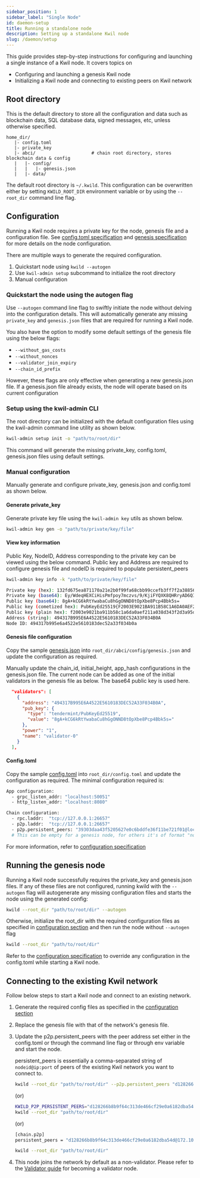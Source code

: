```yaml
---
sidebar_position: 1
sidebar_label: "Single Node"
id: daemon-setup
title: Running a standalone node
description: Setting up a standalone Kwil node
slug: /daemon/setup
---
```


This guide provides step-by-step instructions for configuring and launching a single instance of a Kwil node. It covers topics on 
-  Configuring and launching a genesis Kwil node
-  Initializing a Kwil node and connecting to existing peers on Kwil network

## Root directory
This is the default directory to store all the configuration and data such as blockchain data, SQL database data, signed messages, etc, unless otherwise specified.
```
home_dir/
   |- config.toml
   |- private_key         
   |- abci/                     # chain root directory, stores blockchain data & config
   |   |- config/
   |   |   |- genesis.json   
   |   |- data/ 
```
The default root directory is `~/.kwild`. This configuration can be overwritten either by setting `KWILD_ROOT_DIR` environment variable or by using the `--root_dir` command line flag.

## Configuration
Running a Kwil node requires a private key for the node, genesis file and a configuration file. 
See [config.toml specification](../configuration/configuration.mdx) and [genesis specification](../configuration/genesis.mdx) for more details on the node configuration.

There are multiple ways to generate the required configuration.
1. Quickstart node using `kwild --autogen`
2. Use `kwil-admin setup` subcommand to initialize the root directory 
3. Manual configuration


### Quickstart the node using the autogen flag

Use `--autogen` command line flag to swiftly initiate the node without delving into the configuration details. This will automatically generate any missing `private_key` and `genesis.json` files that are required for running a Kwil node.

You also have the option to modify some default settings of the genesis file using the below flags:
- `--without_gas_costs`
- `--without_nonces`
- `--validator_join_expiry`
- `--chain_id_prefix`

However, these flags are only effective when generating a new genesis.json file. If a genesis.json file already exists, the node will operate based on its current configuration

### Setup using the kwil-admin CLI

The root directory can be initialized with the default configuration files using the kwil-admin command line utility as shown below.

```bash
kwil-admin setup init -o "path/to/root/dir"
```
This command will generate the missing private_key, config.toml, genesis.json files using default settings. 

### Manual configuration

Manually generate and configure private_key, genesis.json and config.toml as shown below.

#### Generate private_key

Generate private key file using the `kwil-admin key` utils as shown below.

```bash
kwil-admin key gen -o "path/to/private/key/file"
```

#### View key information

Public Key, NodeID, Address corresponding to the private key can be viewed using the below command. Public key and Address are required to configure genesis file and nodeID is required to populate persistent_peers

```bash
kwil-admin key info -k "path/to/private/key/file"

Private key (hex): 132fd675ea871170a21e2b0f99fa68cbb99ccefb3ff7f2a38856105caf101d1af2003e9021ba911b58c1a6da0aef211a038d343f2d3a95db7bc3dca7805b939b
Private key (base64): Ey/WdeqHEXCiHisPmfpoy7mczvs/9/KjiFYQXK8QHRryAD6QIbqRG1jBptoK7yEaA400Py06ldt7w9yngFuTmw==
Public key (base64): 8gA+kCG6kRtYwabaCu8hGgONND8tOpXbe8Pcp4Bbk5s=
Public key (cometized hex): PubKeyEd25519{F2003E9021BA911B58C1A6DA0AEF211A038D343F2D3A95DB7BC3DCA7805B939B}
Public key (plain hex): f2003e9021ba911b58c1a6da0aef211a038d343f2d3a95db7bc3dca7805b939b
Address (string): 494317B995E6A4522E5610183DEC52A33F034B0A
Node ID: 494317b995e6a4522e5610183dec52a33f034b0a
```

#### Genesis file configuration

Copy the sample [genesis.json](./../configuration/genesis.mdx#complete-genesis-file) into `root_dir/abci/config/genesis.json` and update the configuration as required.

Manually update the chain_id, initial_height, app_hash configurations in the genesis.json file.
The current node can be added as one of the initial validators in the genesis file as below. The base64 public key is used here. 

```json
  "validators": [
    {
      "address": "494317B995E6A4522E5610183DEC52A33F034B0A",
      "pub_key": {
        "type": "tendermint/PubKeyEd25519",
        "value": "8gA+kCG6kRtYwabaCu8hGgONND8tOpXbe8Pcp4Bbk5s="
      },
      "power": "1",
      "name": "validator-0"
    }
  ],
```

#### Config.toml

Copy the sample [config.toml](./../configuration/configuration.mdx#sample-configtoml) into `root_dir/config.toml` and update the configuration as required. The minimal configuration required is: 

```bash
App configuration:
  - grpc_listen_addr: "localhost:50051"
  - http_listen_addr: "localhost:8080"

Chain configuration:
  - rpc.laddr:  "tcp://127.0.0.1:26657"
  - p2p.laddr:  "tcp://127.0.0.1:26657"
  - p2p.persistent_peers: "39303daa43f5205627e0c6bddfe36f11be721f01@localhost:26666" 
  # This can be empty for a genesis node, for others it's of format "nodeID1@ip1:port1,nodeID2@ip2:port2..."
```
For more information, refer to [configuration specification](./../configuration/configuration.mdx)


## Running the genesis node

Running a Kwil node successfully requires the private_key and genesis.json files. If any of these files are not configured, running kwild with the `--autogen` flag will autogenerate any missing configuration files and starts the node using the generated config:

```bash
kwild --root_dir "path/to/root/dir" --autogen
```

Otherwise, initialize the root_dir with the required configuration files as specified in [configuration section](./setup.mdx#configuration) and then run the node without `--autogen` flag

```bash
kwild --root_dir "path/to/root/dir"
```

Refer to the [configuration specification](./../configuration/configuration.mdx#config-override) to override any configuration in the config.toml while starting a Kwil node.

## Connecting to the existing Kwil network

Follow below steps to start a Kwil node and connect to an existing network.

1. Generate the required config files as specified in the [configuration section](./setup.mdx#configuration)

2. Replace the genesis file with that of the network's genesis file.

3. Update the p2p.persistent_peers with the peer address set either in the config.toml or through the command line flag or through env variable and start the node.
    
    persistent_peers is essentially a comma-separated string of `nodeid@ip:port` of peers of the existing Kwil network you want to connect to.

    ```bash title="--p2p.persistent_peers cmdline flag"
    kwild --root_dir "path/to/root/dir" --p2p.persistent_peers "d128266b8b9f64c313de466cf29e0a6182dba54d@172.10.100.2:26656,9440f4a8059cf7ff31454973c4f9c68de65fe526@172.10.100.3:26656"
    ```

   (or)

    ```bash title="KWILD_P2P_PERSISTENT_PEERS Env variable"
    KWILD_P2P_PERSISTENT_PEERS="d128266b8b9f64c313de466cf29e0a6182dba54d@172.10.100.2:26656,9440f4a8059cf7ff31454973c4f9c68de65fe526@172.10.100.3:26656"
    kwild --root_dir "path/to/root/dir"
    ```    

    (or)

    ```bash title="persistent_peers option in config.toml"
    [chain.p2p]
    persistent_peers = "d128266b8b9f64c313de466cf29e0a6182dba54d@172.10.100.2:26656,9440f4a8059cf7ff31454973c4f9c68de65fe526@172.10.100.3:26656"

    kwild --root_dir "path/to/root/dir"
    ```
4. This node joins the network by default as a non-validator. Please refer to the [Validator guide](./validator.mdx) for becoming a validator node.
